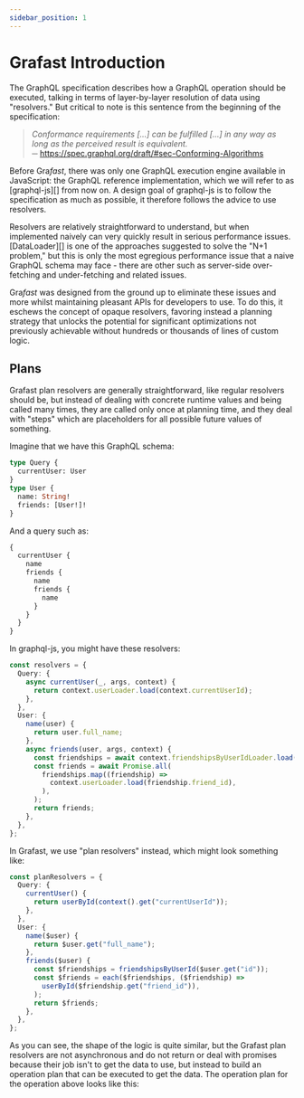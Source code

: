 ```yaml
---
sidebar_position: 1
---
```




# Grafast Introduction

The GraphQL specification describes how a GraphQL operation should be executed,
talking in terms of layer-by-layer resolution of data using "resolvers." But
critical to note is this sentence from the beginning of the specification:

> _Conformance requirements [...] can be fulfilled [...] in any way as long as
> the perceived result is equivalent._  
> ─ https://spec.graphql.org/draft/#sec-Conforming-Algorithms

Before Gra*fast*, there was only one GraphQL execution engine available in
JavaScript: the GraphQL reference implementation, which we will refer to as
[graphql-js][] from now on. A design goal of graphql-js is to follow the
specification as much as possible, it therefore follows the advice to use
resolvers.

Resolvers are relatively straightforward to understand, but when implemented
naively can very quickly result in serious performance issues. [DataLoader][] is
one of the approaches suggested to solve the "N+1 problem," but this is only the
most egregious performance issue that a naive GraphQL schema may face - there
are other such as server-side over-fetching and under-fetching and related
issues.

Gra*fast* was designed from the ground up to eliminate these issues and more
whilst maintaining pleasant APIs for developers to use. To do this, it eschews
the concept of opaque resolvers, favoring instead a planning strategy that
unlocks the potential for significant optimizations not previously achievable
without hundreds or thousands of lines of custom logic.

## Plans

Grafast plan resolvers are generally straightforward, like regular resolvers
should be, but instead of dealing with concrete runtime values and being called
many times, they are called only once at planning time, and they deal with
"steps" which are placeholders for all possible future values of something.

Imagine that we have this GraphQL schema:

```graphql
type Query {
  currentUser: User
}
type User {
  name: String!
  friends: [User!]!
}
```

And a query such as:

```graphql
{
  currentUser {
    name
    friends {
      name
      friends {
        name
      }
    }
  }
}
```

In graphql-js, you might have these resolvers:

```ts
const resolvers = {
  Query: {
    async currentUser(_, args, context) {
      return context.userLoader.load(context.currentUserId);
    },
  },
  User: {
    name(user) {
      return user.full_name;
    },
    async friends(user, args, context) {
      const friendships = await context.friendshipsByUserIdLoader.load(user.id);
      const friends = await Promise.all(
        friendships.map((friendship) =>
          context.userLoader.load(friendship.friend_id),
        ),
      );
      return friends;
    },
  },
};
```

In Grafast, we use "plan resolvers" instead, which might look something like:

```ts
const planResolvers = {
  Query: {
    currentUser() {
      return userById(context().get("currentUserId"));
    },
  },
  User: {
    name($user) {
      return $user.get("full_name");
    },
    friends($user) {
      const $friendships = friendshipsByUserId($user.get("id"));
      const $friends = each($friendships, ($friendship) =>
        userById($friendship.get("friend_id")),
      );
      return $friends;
    },
  },
};
```

As you can see, the shape of the logic is quite similar, but the Grafast plan resolvers
are not asynchronous and do not return or deal with promises because their job isn't to
get the data to use, but instead to build an operation plan that can be executed to get
the data. The operation plan for the operation above looks like this:

<Mermaid chart={mermaidPlan}/>
